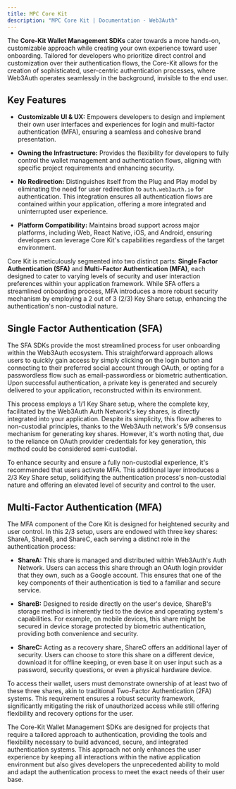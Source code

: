 ```yaml
---
title: MPC Core Kit
description: "MPC Core Kit | Documentation - Web3Auth"
---
```


The **Core-Kit Wallet Management SDKs** cater towards a more hands-on, customizable approach while
creating your own experience toward user onboarding. Tailored for developers who prioritize direct
control and customization over their authentication flows, the Core-Kit allows for the creation of
sophisticated, user-centric authentication processes, where Web3Auth operates seamlessly in the
background, invisible to the end user.

## Key Features

- **Customizable UI & UX:** Empowers developers to design and implement their own user interfaces
  and experiences for login and multi-factor authentication (MFA), ensuring a seamless and cohesive
  brand presentation.

- **Owning the Infrastructure:** Provides the flexibility for developers to fully control the wallet
  management and authentication flows, aligning with specific project requirements and enhancing
  security.

- **No Redirection:** Distinguishes itself from the Plug and Play model by eliminating the need for
  user redirection to `auth.web3auth.io` for authentication. This integration ensures all
  authentication flows are contained within your application, offering a more integrated and
  uninterrupted user experience.

- **Platform Compatibility:** Maintains broad support across major platforms, including Web, React
  Native, iOS, and Android, ensuring developers can leverage Core Kit's capabilities regardless of
  the target environment.

Core Kit is meticulously segmented into two distinct parts: **Single Factor Authentication (SFA)**
and **Multi-Factor Authentication (MFA)**, each designed to cater to varying levels of security and
user interaction preferences within your application framework. While SFA offers a streamlined
onboarding process, MFA introduces a more robust security mechanism by employing a 2 out of 3 (2/3)
Key Share setup, enhancing the authentication's non-custodial nature.

## Single Factor Authentication (SFA)

The SFA SDKs provide the most streamlined process for user onboarding within the Web3Auth ecosystem.
This straightforward approach allows users to quickly gain access by simply clicking on the login
button and connecting to their preferred social account through OAuth, or opting for a passwordless
flow such as email-passwordless or biometric authentication. Upon successful authentication, a
private key is generated and securely delivered to your application, reconstructed within its
environment.

This process employs a 1/1 Key Share setup, where the complete key, facilitated by the Web3Auth Auth
Network's key shares, is directly integrated into your application. Despite its simplicity, this
flow adheres to non-custodial principles, thanks to the Web3Auth network's 5/9 consensus mechanism
for generating key shares. However, it's worth noting that, due to the reliance on OAuth provider
credentials for key generation, this method could be considered semi-custodial.

To enhance security and ensure a fully non-custodial experience, it's recommended that users
activate MFA. This additional layer introduces a 2/3 Key Share setup, solidifying the authentication
process's non-custodial nature and offering an elevated level of security and control to the user.

## Multi-Factor Authentication (MFA)

The MFA component of the Core Kit is designed for heightened security and user control. In this 2/3
setup, users are endowed with three key shares: ShareA, ShareB, and ShareC, each serving a distinct
role in the authentication process:

- **ShareA:** This share is managed and distributed within Web3Auth's Auth Network. Users can access
  this share through an OAuth login provider that they own, such as a Google account. This ensures
  that one of the key components of their authentication is tied to a familiar and secure service.

- **ShareB:** Designed to reside directly on the user's device, ShareB's storage method is
  inherently tied to the device and operating system's capabilities. For example, on mobile devices,
  this share might be secured in device storage protected by biometric authentication, providing
  both convenience and security.

- **ShareC:** Acting as a recovery share, ShareC offers an additional layer of security. Users can
  choose to store this share on a different device, download it for offline keeping, or even base it
  on user input such as a password, security questions, or even a physical hardware device.

To access their wallet, users must demonstrate ownership of at least two of these three shares, akin
to traditional Two-Factor Authentication (2FA) systems. This requirement ensures a robust security
framework, significantly mitigating the risk of unauthorized access while still offering flexibility
and recovery options for the user.

The Core-Kit Wallet Management SDKs are designed for projects that require a tailored approach to
authentication, providing the tools and flexibility necessary to build advanced, secure, and
integrated authentication systems. This approach not only enhances the user experience by keeping
all interactions within the native application environment but also gives developers the
unprecedented ability to mold and adapt the authentication process to meet the exact needs of their
user base.
